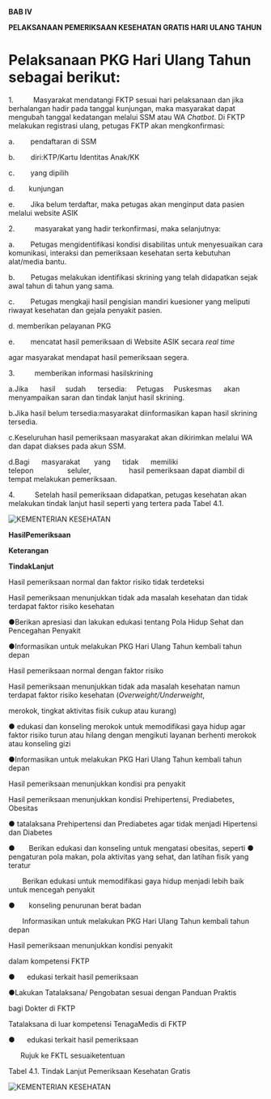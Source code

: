 

**BAB IV**

**PELAKSANAAN PEMERIKSAAN KESEHATAN GRATIS HARI ULANG TAHUN**

Pelaksanaan PKG Hari Ulang Tahun sebagai berikut:
=================================================

1.          Masyarakat mendatangi FKTP sesuai hari pelaksanaan dan jika berhalangan hadir pada tanggal kunjungan, maka masyarakat dapat mengubah tanggal kedatangan melalui SSM atau WA _Chatbot_. Di FKTP melakukan registrasi ulang, petugas FKTP akan mengkonfirmasi:

a.        pendaftaran di SSM

b.        diri:KTP/Kartu Identitas Anak/KK

c.        yang dipilih

d.       kunjungan

e.        Jika belum terdaftar, maka petugas akan menginput data pasien melalui website ASIK

2.          masyarakat yang hadir terkonfirmasi, maka selanjutnya:

a.        Petugas mengidentifikasi kondisi disabilitas untuk menyesuaikan cara komunikasi, interaksi dan pemeriksaan kesehatan serta kebutuhan alat/media bantu.

b.        Petugas melakukan identifikasi skrining yang telah didapatkan sejak awal tahun di tahun yang sama.

c.        Petugas mengkaji hasil pengisian mandiri kuesioner yang meliputi riwayat kesehatan dan gejala penyakit pasien.

d. memberikan pelayanan PKG

e.        mencatat hasil pemeriksaan di Website ASIK secara _real time_

agar masyarakat mendapat hasil pemeriksaan segera.

3.          memberikan informasi hasilskrining

a.Jika      hasil     sudah      tersedia:     Petugas     Puskesmas      akan menyampaikan saran dan tindak lanjut hasil skrining.

b.Jika hasil belum tersedia:masyarakat diinformasikan kapan hasil skrining tersedia.

c.Keseluruhan hasil pemeriksaan masyarakat akan dikirimkan melalui WA dan dapat diakses pada akun SSM.

d.Bagi      masyarakat       yang      tidak      memiliki                 telepon                 seluler,                   hasil pemeriksaan dapat diambil di tempat melakukan pemeriksaan.

4.          Setelah hasil pemeriksaan didapatkan, petugas kesehatan akan melakukan tindak lanjut hasil seperti yang tertera pada Tabel 4.1.

  

![KEMENTERIAN KESEHATAN](/33/image020.gif) 

  

**HasilPemeriksaan**

**Keterangan**

**TindakLanjut**

Hasil pemeriksaan normal dan faktor risiko tidak terdeteksi

Hasil pemeriksaan menunjukkan tidak ada masalah kesehatan dan tidak terdapat faktor risiko kesehatan

●Berikan apresiasi dan lakukan edukasi tentang Pola Hidup Sehat dan Pencegahan Penyakit

●Informasikan untuk melakukan PKG Hari Ulang Tahun kembali tahun depan

Hasil pemeriksaan normal dengan faktor risiko

Hasil pemeriksaan menunjukkan tidak ada masalah kesehatan namun terdapat faktor risiko kesehatan (_Overweight/Underweight_,

merokok, tingkat aktivitas fisik cukup atau kurang)

● edukasi dan konseling merokok untuk memodifikasi gaya hidup agar faktor risiko turun atau hilang dengan mengikuti layanan berhenti merokok atau konseling gizi

●Informasikan untuk melakukan PKG Hari Ulang Tahun kembali tahun depan

Hasil pemeriksaan menunjukkan kondisi pra penyakit

Hasil pemeriksaan menunjukkan kondisi Prehipertensi, Prediabetes, Obesitas

● tatalaksana Prehipertensi dan Prediabetes agar tidak menjadi Hipertensi dan Diabetes

●       Berikan edukasi dan konseling untuk mengatasi obesitas, seperti ● pengaturan pola makan, pola aktivitas yang sehat, dan latihan fisik yang teratur

       Berikan edukasi untuk memodifikasi gaya hidup menjadi lebih baik untuk mencegah penyakit

●       konseling penurunan berat badan

       Informasikan untuk melakukan PKG Hari Ulang Tahun kembali tahun depan

Hasil pemeriksaan menunjukkan kondisi penyakit

dalam kompetensi FKTP

●      edukasi terkait hasil pemeriksaan

●Lakukan Tatalaksana/ Pengobatan sesuai dengan Panduan Praktis

bagi Dokter di FKTP

Tatalaksana di luar kompetensi TenagaMedis di FKTP

●      edukasi terkait hasil pemeriksaan

      Rujuk ke FKTL sesuaiketentuan

Tabel 4.1. Tindak Lanjut Pemeriksaan Kesehatan Gratis

  

![KEMENTERIAN KESEHATAN](/33/image020.gif) 

  

